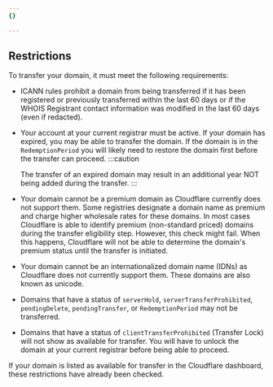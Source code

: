 ```yaml
---
{}

---
```


## Restrictions

To transfer your domain, it must meet the following requirements:

* ICANN rules prohibit a domain from being transferred if it has been registered or previously transferred within the last 60 days or if the WHOIS Registrant contact information was modified in the last 60 days (even if redacted).
* Your account at your current registrar must be active. If your domain has expired, you may be able to transfer the domain. If the domain is in the `RedemptionPeriod` you will likely need to restore the domain first before the transfer can proceed. 
  :::caution

  The transfer of an expired domain may result in an additional year NOT being added during the transfer. 
  :::
* Your domain cannot be a premium domain as Cloudflare currently does not support them. Some registries designate a domain name as premium and charge higher wholesale rates for these domains. In most cases Cloudflare is able to identify premium (non-standard priced) domains during the transfer eligibility step. However, this check might fail. When this happens, Cloudflare will not be able to determine the domain's premium status until the transfer is initiated.
* Your domain cannot be an internationalized domain name (IDNs) as Cloudflare does not currently support them. These domains are also known as unicode.
* Domains that have a status of `serverHold`, `serverTransferProhibited`, `pendingDelete`, `pendingTransfer`, or `RedemptionPeriod` may not be transferred.
* Domains that have a status of `clientTransferProhibited` (Transfer Lock) will not show as available for transfer. You will have to unlock the domain at your current registrar before being able to proceed.

If your domain is listed as available for transfer in the Cloudflare dashboard, these restrictions have already been checked.
